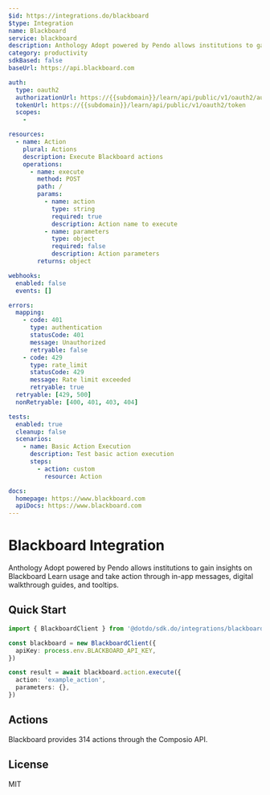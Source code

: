 ```yaml
---
$id: https://integrations.do/blackboard
$type: Integration
name: Blackboard
service: blackboard
description: Anthology Adopt powered by Pendo allows institutions to gain insights on Blackboard Learn usage and take action through in-app messages, digital walkthrough guides, and tooltips.
category: productivity
sdkBased: false
baseUrl: https://api.blackboard.com

auth:
  type: oauth2
  authorizationUrl: https://{{subdomain}}/learn/api/public/v1/oauth2/authorizationcode
  tokenUrl: https://{{subdomain}}/learn/api/public/v1/oauth2/token
  scopes:
    -

resources:
  - name: Action
    plural: Actions
    description: Execute Blackboard actions
    operations:
      - name: execute
        method: POST
        path: /
        params:
          - name: action
            type: string
            required: true
            description: Action name to execute
          - name: parameters
            type: object
            required: false
            description: Action parameters
        returns: object

webhooks:
  enabled: false
  events: []

errors:
  mapping:
    - code: 401
      type: authentication
      statusCode: 401
      message: Unauthorized
      retryable: false
    - code: 429
      type: rate_limit
      statusCode: 429
      message: Rate limit exceeded
      retryable: true
  retryable: [429, 500]
  nonRetryable: [400, 401, 403, 404]

tests:
  enabled: true
  cleanup: false
  scenarios:
    - name: Basic Action Execution
      description: Test basic action execution
      steps:
        - action: custom
          resource: Action

docs:
  homepage: https://www.blackboard.com
  apiDocs: https://www.blackboard.com
---
```


# Blackboard Integration

Anthology Adopt powered by Pendo allows institutions to gain insights on Blackboard Learn usage and take action through in-app messages, digital walkthrough guides, and tooltips.

## Quick Start

```typescript
import { BlackboardClient } from '@dotdo/sdk.do/integrations/blackboard'

const blackboard = new BlackboardClient({
  apiKey: process.env.BLACKBOARD_API_KEY,
})

const result = await blackboard.action.execute({
  action: 'example_action',
  parameters: {},
})
```

## Actions

Blackboard provides 314 actions through the Composio API.

## License

MIT
